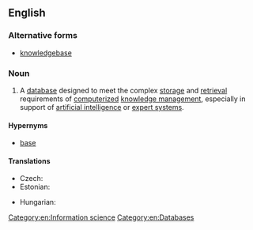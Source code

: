 {{also|knowledgebase}}

==English==
{{wikipedia}}

===Alternative forms===
* [[knowledgebase]] {{qualifier|less common}}

===Noun===
{{en-noun}}

# A [[database]] designed to meet the complex [[storage]] and [[retrieval]] requirements of [[computerize]]d [[knowledge management]], especially in support of [[artificial intelligence]] or [[expert system]]s.

====Hypernyms====
* [[base]]

====Translations====
{{trans-top|database}}
* Czech: {{t|cs|znalostní báze|f}}
* Estonian: {{t|et|alusteadmised}}
{{trans-mid}}
* Hungarian: {{t|hu|tudásbázis}}
{{trans-bottom}}

[[Category:en:Information science]]
[[Category:en:Databases]]